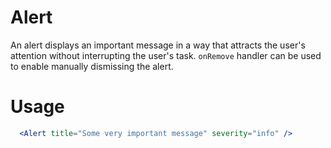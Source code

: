 
<Meta title="MDX|Alert" component={Alert} />

# Alert

An alert displays an important message in a way that attracts the user's attention without interrupting the user's task.
`onRemove` handler can be used to enable manually dismissing the alert.

# Usage

```jsx
  <Alert title="Some very important message" severity="info" />
```

<Props of={Alert}/>
